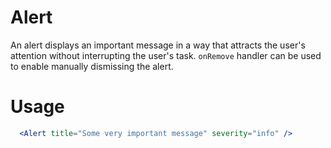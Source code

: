 
<Meta title="MDX|Alert" component={Alert} />

# Alert

An alert displays an important message in a way that attracts the user's attention without interrupting the user's task.
`onRemove` handler can be used to enable manually dismissing the alert.

# Usage

```jsx
  <Alert title="Some very important message" severity="info" />
```

<Props of={Alert}/>
